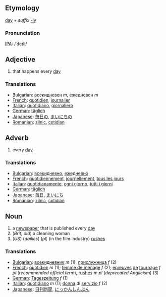 == Etymology ==
[[day]] + ''suffix'' [[-ly]]

=== Pronunciation ===
[[IPA]]: /ˈdeɪli/

== Adjective ==

# that happens every [[day]]

=== Translations ===

*[[Bulgarian]]: [[всекидневен]] ''m'', [[ежедневен]] ''m''
*[[French]]: [[quotidien]], [[journalier]]
*[[Italian]]: [[quotidiano]], [[giornaliero]]
*[[German]]: [[täglich]]
*[[Japanese]]: [[毎日の]], [[まいにちの]]
*[[Romanian]]: [[zilnic]], [[cotidian]]

== Adverb ==

# every [[day]]

=== Translations ===

*[[Bulgarian]]: [[всекидневно]], [[ежедневно]]
*[[French]]: [[quotidiennement]], [[journellement]], [[tous les jours]]
*[[Italian]]: [[quotidianamente]], [[ogni giorno]], [[tutti i giorni]]
*[[German]]: [[täglich]]
*[[Japanese]]: [[毎日]], [[まいにち]]
*[[Romanian]]: [[zilnic]], [[cotidian]]

== Noun ==

# a [[newspaper]] that is published every [[day]]
# (''Brit; old'') a cleaning woman
# (''US'') (''dailies'') (''pl'') (in the film industry) [[rushes]]

===Translations===
*[[Bulgarian]]: [[всекидневник]] ''m'' (1), [[прислужница]] ''f'' (2)
*[[French]]: [[quotidien]] ''m'' (1); [[femme de ménage]] ''f'' (2); [[épreuves]] [[de]] [[tournage]] ''f pl'' (''recommended official term''), [[rushes]] ''m pl'' (''deprecated Anglicism'') (3)
*[[German]]: [[Tageszeitung]] ''f'' (1)
*[[Italian]]: [[quotidiano]] ''m'' (1); [[donna]] di [[servizio]] ''f'' (2)
*[[Japanese]]: [[日刊新聞]], [[にっかんしんぶん]]